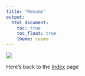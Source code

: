 ```yaml
---
title: "Resume"
output: 
  html_document:
    toc: true
    toc_float: true
    theme: cosmo
---
```


![](resume.png)

Here's back to the [Index](index.html) page